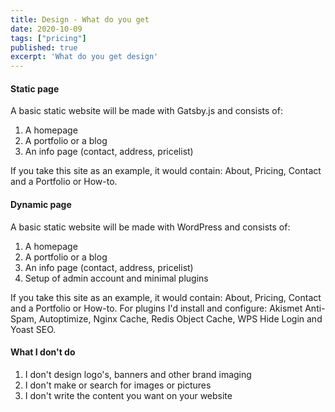 ```yaml
---
title: Design - What do you get
date: 2020-10-09
tags: ["pricing"]
published: true
excerpt: 'What do you get design'
---
```


#### Static page

A basic static website will be made with Gatsby.js and consists of:

1. A homepage
2. A portfolio or a blog
3. An info page (contact, address, pricelist)

If you take this site as an example, it would contain: About, Pricing, Contact and a Portfolio or How-to.

#### Dynamic page

A basic static website will be made with WordPress and consists of:

1. A homepage
2. A portfolio or a blog
3. An info page (contact, address, pricelist)
4. Setup of admin account and minimal plugins

If you take this site as an example, it would contain: About, Pricing, Contact and a Portfolio or How-to. For plugins I'd install and configure: Akismet Anti-Spam, Autoptimize, Nginx Cache, Redis Object Cache, WPS Hide Login and Yoast SEO.

#### What I don't do

1. I don't design logo's, banners and other brand imaging
2. I don't make or search for images or pictures
3. I don't write the content you want on your website